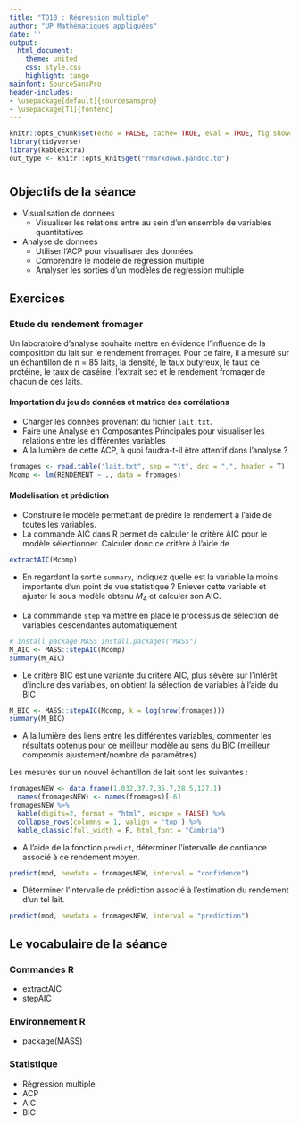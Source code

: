 ```yaml
---
title: "TD10 : Régression multiple"
author: "UP Mathématiques appliquées"
date: ''
output:
  html_document:
    theme: united
    css: style.css
    highlight: tango
mainfont: SourceSansPro
header-includes:
- \usepackage[default]{sourcesanspro}
- \usepackage[T1]{fontenc}
---
```



```r
knitr::opts_chunk$set(echo = FALSE, cache= TRUE, eval = TRUE, fig.show='hide', message = FALSE, warning = FALSE, results = 'hide' )
library(tidyverse)
library(kableExtra)
out_type <- knitr::opts_knit$get("rmarkdown.pandoc.to")
```


# {.tabset .tabset-fade .tabset-pills}

##  Objectifs de la séance  

* Visualisation de données
  - Visualiser les relations entre au sein d'un ensemble de variables quantitatives
  
* Analyse de données
   - Utiliser l'ACP pour visualisaer des données
   - Comprendre le modèle de régression multiple
   - Analyser les sorties d'un modèles de régression multiple
  
  
## Exercices 

### Etude du rendement fromager

Un laboratoire d'analyse souhaite mettre en évidence l'influence de la composition du lait sur le rendement
fromager. Pour ce faire, il a mesuré sur un échantillon de n = 85 laits, la densité, le taux butyreux, le taux de
protéine, le taux de caséine, l'extrait sec et le rendement fromager de chacun de ces laits.

#### Importation du jeu de données  et matrice des corrélations
* Charger les données provenant du fichier `lait.txt`.
* Faire une Analyse en Composantes Principales pour visualiser les relations entre les différentes variables
* A la lumière de cette ACP, à quoi faudra-t-il être attentif dans l'analyse ?

```r
fromages <- read.table("lait.txt", sep = "\t", dec = ",", header = T)
Mcomp <- lm(RENDEMENT ~ ., data = fromages) 
```



#### Modélisation et prédiction

* Construire le modèle permettant de prédire le rendement à l'aide de toutes les variables.
* La commande AIC dans R permet de calculer le critère AIC pour le modèle sélectionner. Calculer donc ce critère à l'aide de 
```r
extractAIC(Mcomp)
```

* En regardant la sortie ` summary`, indiquez quelle est la variable la moins importante d'un point de vue statistique ? Enlever cette variable et ajuster le sous modèle obtenu $M_4$ et calculer son AIC.

* La commmande ` step` va mettre en place le processus de sélection de variables descendantes automatiquement

```r
# install package MASS install.packages("MASS")
M_AIC <- MASS::stepAIC(Mcomp)
summary(M_AIC)
```

* Le critère BIC est une variante du critère AIC, plus sévère sur l'intérêt d'inclure des variables, on obtient la sélection de variables à l'aide du BIC 


```r
M_BIC <- MASS::stepAIC(Mcomp, k = log(nrow(fromages)))
summary(M_BIC)
```

* A la lumière des liens entre les différentes variables, commenter les résultats obtenus pour ce meilleur modèle au sens du BIC (meilleur compromis ajustement/nombre de paramètres)


Les mesures sur un nouvel échantillon de lait sont les suivantes :
```r
fromagesNEW <- data.frame(1.032,37.7,35.7,28.5,127.1) 
  names(fromagesNEW) <- names(fromages)[-6]
fromagesNEW %>% 
  kable(digits=2, format = "html", escape = FALSE) %>%
  collapse_rows(columns = 1, valign = 'top') %>%
  kable_classic(full_width = F, html_font = "Cambria")
```

* A l'aide de la fonction `predict`, déterminer l'intervalle de confiance associé à ce rendement moyen.

```r
predict(mod, newdata = fromagesNEW, interval = "confidence")
```

* Déterminer l'intervalle de prédiction associé à l'estimation du rendement d'un tel lait.

```r
predict(mod, newdata = fromagesNEW, interval = "prediction")
```


## Le vocabulaire de la séance

### Commandes R
- extractAIC
- stepAIC

### Environnement R
- package(MASS)

### Statistique 
- Régression multiple
- ACP
- AIC
- BIC